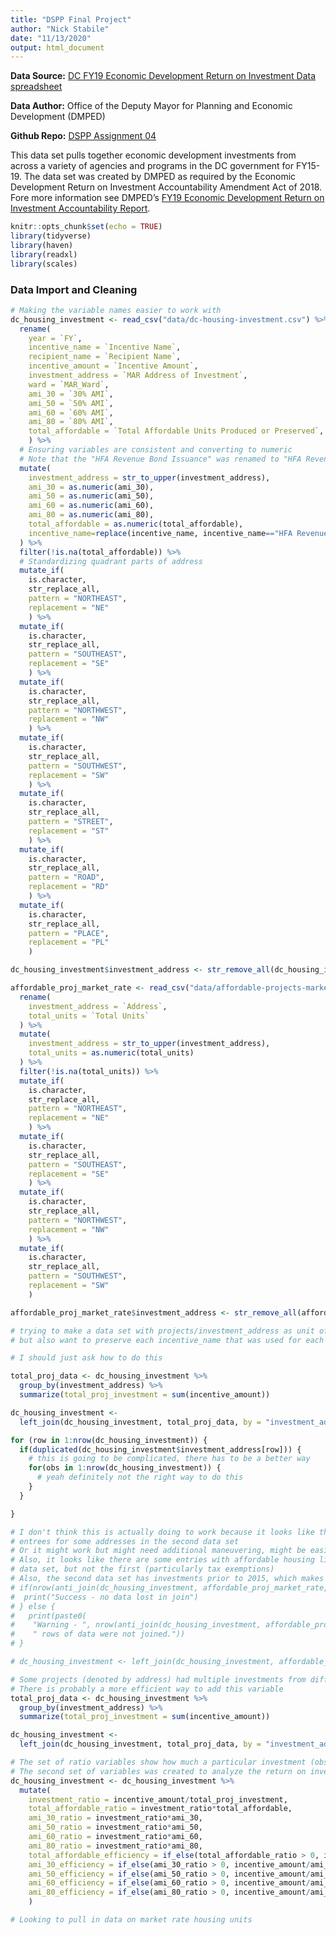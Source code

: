 ```yaml
---
title: "DSPP Final Project"
author: "Nick Stabile"
date: "11/13/2020"
output: html_document
---
```

**Data Source:** [DC FY19 Economic Development Return on Investment Data spreadsheet](https://dmped.dc.gov/sites/default/files/dc/sites/dmped/publication/attachments/Return%20on%20Investment%20Data_FY15-19_v3.xlsx)

**Data Author:** Office of the Deputy Mayor for Planning and Economic Development (DMPED)

**Github Repo:** [DSPP Assignment 04](https://github.com/ncstabile17/dspp-assignment04)

This data set pulls together economic development investments from across a variety of agencies and programs in the DC government for FY15-19. The data set was created by DMPED as required by the Economic Development Return on Investment Accountability Amendment Act of 2018. Fore more information see DMPED's [FY19 Economic Development Return on Investment Accountability Report](https://dmped.dc.gov/sites/default/files/dc/sites/dmped/publication/attachments/FY19%20ED%20Return%20on%20Investment%20Accountability%20Report.pdf).


```r
knitr::opts_chunk$set(echo = TRUE)
library(tidyverse)
library(haven)
library(readxl)
library(scales)
```

### Data Import and Cleaning
```r

# Making the variable names easier to work with 
dc_housing_investment <- read_csv("data/dc-housing-investment.csv") %>% 
  rename(
    year = `FY`,
    incentive_name = `Incentive Name`,
    recipient_name = `Recipient Name`,
    incentive_amount = `Incentive Amount`, 
    investment_address = `MAR Address of Investment`,
    ward = `MAR_Ward`,
    ami_30 = `30% AMI`,
    ami_50 = `50% AMI`,
    ami_60 = `60% AMI`,
    ami_80 = `80% AMI`,
    total_affordable = `Total Affordable Units Produced or Preserved`,
    ) %>% 
  # Ensuring variables are consistent and converting to numeric
  # Note that the "HFA Revenue Bond Issuance" was renamed to "HFA Revenue Bond" in 2019 so this code makes all years consistent
  mutate(
    investment_address = str_to_upper(investment_address),
    ami_30 = as.numeric(ami_30),
    ami_50 = as.numeric(ami_50),
    ami_60 = as.numeric(ami_60),
    ami_80 = as.numeric(ami_80),
    total_affordable = as.numeric(total_affordable),
    incentive_name=replace(incentive_name, incentive_name=="HFA Revenue Bond Issuance", "HFA Revenue Bond")
  ) %>% 
  filter(!is.na(total_affordable)) %>% 
  # Standardizing quadrant parts of address 
  mutate_if(
    is.character, 
    str_replace_all, 
    pattern = "NORTHEAST", 
    replacement = "NE"
    ) %>% 
  mutate_if(
    is.character, 
    str_replace_all, 
    pattern = "SOUTHEAST", 
    replacement = "SE"
    ) %>% 
  mutate_if(
    is.character, 
    str_replace_all, 
    pattern = "NORTHWEST", 
    replacement = "NW"
    ) %>% 
  mutate_if(
    is.character, 
    str_replace_all, 
    pattern = "SOUTHWEST", 
    replacement = "SW"
    ) %>% 
  mutate_if(
    is.character, 
    str_replace_all, 
    pattern = "STREET", 
    replacement = "ST"
    ) %>% 
  mutate_if(
    is.character, 
    str_replace_all, 
    pattern = "ROAD", 
    replacement = "RD"
    ) %>% 
  mutate_if(
    is.character, 
    str_replace_all, 
    pattern = "PLACE", 
    replacement = "PL"
    )

dc_housing_investment$investment_address <- str_remove_all(dc_housing_investment$investment_address, "[,.]") 

affordable_proj_market_rate <- read_csv("data/affordable-projects-market-rate.csv") %>% 
  rename(
    investment_address = `Address`,
    total_units = `Total Units`
  ) %>%
  mutate(
    investment_address = str_to_upper(investment_address),
    total_units = as.numeric(total_units)
  ) %>% 
  filter(!is.na(total_units)) %>% 
  mutate_if(
    is.character, 
    str_replace_all, 
    pattern = "NORTHEAST", 
    replacement = "NE"
    ) %>% 
  mutate_if(
    is.character, 
    str_replace_all, 
    pattern = "SOUTHEAST", 
    replacement = "SE"
    ) %>% 
  mutate_if(
    is.character, 
    str_replace_all, 
    pattern = "NORTHWEST", 
    replacement = "NW"
    ) %>% 
  mutate_if(
    is.character, 
    str_replace_all, 
    pattern = "SOUTHWEST", 
    replacement = "SW"
    )

affordable_proj_market_rate$investment_address <- str_remove_all(affordable_proj_market_rate$investment_address, "[,.]")

```

```r

# trying to make a data set with projects/investment_address as unit of observation
# but also want to preserve each incentive_name that was used for each project

# I should just ask how to do this

total_proj_data <- dc_housing_investment %>% 
  group_by(investment_address) %>% 
  summarize(total_proj_investment = sum(incentive_amount))

dc_housing_investment <- 
  left_join(dc_housing_investment, total_proj_data, by = "investment_address")

for (row in 1:nrow(dc_housing_investment)) {
  if(duplicated(dc_housing_investment$investment_address[row])) {
    # this is going to be complicated, there has to be a better way
    for(obs in 1:nrow(dc_housing_investment)) {
      # yeah definitely not the right way to do this
    }
  }

}


```

```r
# I don't think this is actually doing to work because it looks like there are multiple 
# entrees for some addresses in the second data set
# Or it might work but might need additional maneuvering, might be easier to use MAR
# Also, it looks like there are some entries with affordable housing listed in the second
# data set, but not the first (particularly tax exemptions)
# Also, the second data set has investments prior to 2015, which makes things confusing
# if(nrow(anti_join(dc_housing_investment, affordable_proj_market_rate, by = "investment_address")) == 0){
#  print("Success - no data lost in join")
# } else {
#   print(paste0(
#    "Warning - ", nrow(anti_join(dc_housing_investment, affordable_proj_market_rate, by = "investment_address")),
#    " rows of data were not joined."))
# }

# dc_housing_investment <- left_join(dc_housing_investment, affordable_proj_market_rate, by = "investment_address")

# Some projects (denoted by address) had multiple investments from different programs so it's useful to know the total investment for each observation
# There is probably a more efficient way to add this variable 
total_proj_data <- dc_housing_investment %>% 
  group_by(investment_address) %>% 
  summarize(total_proj_investment = sum(incentive_amount))

dc_housing_investment <- 
  left_join(dc_housing_investment, total_proj_data, by = "investment_address")

# The set of ratio variables show how much a particular investment (observation) contributed to the overall project to account for projects with multiple investments
# The second set of variables was created to analyze the return on investment in terms of number of dollars invested for each unit
dc_housing_investment <- dc_housing_investment %>% 
  mutate(
    investment_ratio = incentive_amount/total_proj_investment,
    total_affordable_ratio = investment_ratio*total_affordable,
    ami_30_ratio = investment_ratio*ami_30,
    ami_50_ratio = investment_ratio*ami_50,
    ami_60_ratio = investment_ratio*ami_60,
    ami_80_ratio = investment_ratio*ami_80,
    total_affordable_efficiency = if_else(total_affordable_ratio > 0, incentive_amount/total_affordable_ratio, 0),
    ami_30_efficiency = if_else(ami_30_ratio > 0, incentive_amount/ami_30_ratio, 0),
    ami_50_efficiency = if_else(ami_50_ratio > 0, incentive_amount/ami_50_ratio, 0),
    ami_60_efficiency = if_else(ami_60_ratio > 0, incentive_amount/ami_60_ratio, 0),
    ami_80_efficiency = if_else(ami_80_ratio > 0, incentive_amount/ami_80_ratio, 0),
    )

# Looking to pull in data on market rate housing units
```


